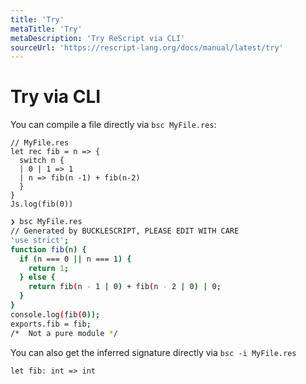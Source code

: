 ```yaml
---
title: 'Try'
metaTitle: 'Try'
metaDescription: 'Try ReScript via CLI'
sourceUrl: 'https://rescript-lang.org/docs/manual/latest/try'
---
```


<!-- TODO: rename to Command Line, document options like -format -->

# Try via CLI

You can compile a file directly via `bsc MyFile.res`:

```res example
// MyFile.res
let rec fib = n => {
  switch n {
  | 0 | 1 => 1
  | n => fib(n -1) + fib(n-2)
  }
}
Js.log(fib(0))
```

```sh
❯ bsc MyFile.res
// Generated by BUCKLESCRIPT, PLEASE EDIT WITH CARE
'use strict';
function fib(n) {
  if (n === 0 || n === 1) {
    return 1;
  } else {
    return fib(n - 1 | 0) + fib(n - 2 | 0) | 0;
  }
}
console.log(fib(0));
exports.fib = fib;
/*  Not a pure module */
```

You can also get the inferred signature directly via `bsc -i MyFile.res`

```res sig
let fib: int => int
```

<!-- TODO: add this back next version. Currently not outputting res -->

<!-- You can quickly test code snippets in the console: -->
<!-- ``` -->
<!-- ❯ bsc -e 'let add = (x, y) => x + y' -->
<!-- // Generated by BUCKLESCRIPT, PLEASE EDIT WITH CARE -->
<!-- 'use strict'; -->
<!--  -->
<!--  -->
<!-- function id(x) { -->
<!-- return x; -->
<!-- } -->
<!--  -->
<!-- exports.id = id; -->
<!-- ``` -->
<!--  -->
<!-- Pass the `-i` flag to infer the signature: -->
<!--  -->
<!-- ``` -->
<!-- ❯ bsc -i -e 'let id = x => x' -->
<!-- let id: 'a => 'a; -->
<!-- ``` -->
